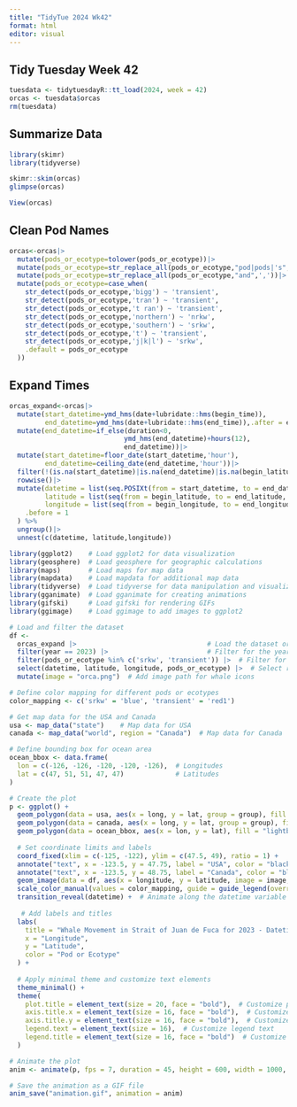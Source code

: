 ---
title: "TidyTue 2024 Wk42"
format: html
editor: visual
---

## Tidy Tuesday Week 42

```{r}
tuesdata <- tidytuesdayR::tt_load(2024, week = 42)
orcas <- tuesdata$orcas
rm(tuesdata)
```

## Summarize Data

```{r}
library(skimr)
library(tidyverse)

skimr::skim(orcas)
glimpse(orcas)

View(orcas)

```

## Clean Pod Names

```{r}
orcas<-orcas|>
  mutate(pods_or_ecotype=tolower(pods_or_ecotype))|>
  mutate(pods_or_ecotype=str_replace_all(pods_or_ecotype,"pod|pods|'s",''))|>
  mutate(pods_or_ecotype=str_replace_all(pods_or_ecotype,"and",','))|>
  mutate(pods_or_ecotype=case_when(
    str_detect(pods_or_ecotype,'bigg') ~ 'transient',
    str_detect(pods_or_ecotype,'tran') ~ 'transient',
    str_detect(pods_or_ecotype,'t ran') ~ 'transient',
    str_detect(pods_or_ecotype,'northern') ~ 'nrkw',
    str_detect(pods_or_ecotype,'southern') ~ 'srkw',
    str_detect(pods_or_ecotype,'t') ~ 'transient',
    str_detect(pods_or_ecotype,'j|k|l') ~ 'srkw',
    .default = pods_or_ecotype
  ))
```

## Expand Times

```{r}

orcas_expand<-orcas|>
  mutate(start_datetime=ymd_hms(date+lubridate::hms(begin_time)),
         end_datetime=ymd_hms(date+lubridate::hms(end_time)),.after = end_time)|>
  mutate(end_datetime=if_else(duration<0,
                             ymd_hms(end_datetime)+hours(12),
                             end_datetime))|>
  mutate(start_datetime=floor_date(start_datetime,'hour'),
         end_datetime=ceiling_date(end_datetime,'hour'))|>
  filter(!(is.na(start_datetime)|is.na(end_datetime)|is.na(begin_latitude)|is.na(end_latitude)|is.na(begin_longitude)|is.na(end_longitude)))|>
  rowwise()|>
  mutate(datetime = list(seq.POSIXt(from = start_datetime, to = end_datetime, by = 'hour')),
         latitude = list(seq(from = begin_latitude, to = end_latitude, length.out = length(datetime))),
         longitude = list(seq(from = begin_longitude, to = end_longitude, length.out = length(datetime))),
    .before = 1
  ) %>%
  ungroup()|>
  unnest(c(datetime, latitude,longitude))

```

```{r}
library(ggplot2)    # Load ggplot2 for data visualization
library(geosphere)  # Load geosphere for geographic calculations
library(maps)       # Load maps for map data
library(mapdata)    # Load mapdata for additional map data
library(tidyverse)  # Load tidyverse for data manipulation and visualization
library(gganimate)  # Load gganimate for creating animations
library(gifski)     # Load gifski for rendering GIFs
library(ggimage)    # Load ggimage to add images to ggplot2

# Load and filter the dataset
df <-
  orcas_expand |>                                 # Load the dataset orcas_expand
  filter(year == 2023) |>                         # Filter for the year 2023
  filter(pods_or_ecotype %in% c('srkw', 'transient')) |>  # Filter for specific pods or ecotypes
  select(datetime, latitude, longitude, pods_or_ecotype) |>  # Select relevant columns
  mutate(image = "orca.png")  # Add image path for whale icons

# Define color mapping for different pods or ecotypes
color_mapping <- c('srkw' = 'blue', 'transient' = 'red1')

# Get map data for the USA and Canada
usa <- map_data("state")    # Map data for USA
canada <- map_data("world", region = "Canada")  # Map data for Canada

# Define bounding box for ocean area
ocean_bbox <- data.frame(
  lon = c(-126, -126, -120, -120, -126),  # Longitudes
  lat = c(47, 51, 51, 47, 47)             # Latitudes
)

# Create the plot
p <- ggplot() +
  geom_polygon(data = usa, aes(x = long, y = lat, group = group), fill = "lightgray", color = "white") +  # Draw the USA map
  geom_polygon(data = canada, aes(x = long, y = lat, group = group), fill = "lightgray", color = "white") +  # Draw the Canada map
  geom_polygon(data = ocean_bbox, aes(x = lon, y = lat), fill = "lightblue", alpha = 0.5) +  # Highlight the ocean area
  
  # Set coordinate limits and labels
  coord_fixed(xlim = c(-125, -122), ylim = c(47.5, 49), ratio = 1) +
  annotate("text", x = -123.5, y = 47.75, label = "USA", color = "black", size = 7, fontface = "bold") +  # Add USA label
  annotate("text", x = -123.5, y = 48.75, label = "Canada", color = "black", size = 7, fontface = "bold") +  # Add Canada label
  geom_image(data = df, aes(x = longitude, y = latitude, image = image, color = pods_or_ecotype), size = .1) +  # Plot whale images
  scale_color_manual(values = color_mapping, guide = guide_legend(override.aes = list(size = 5))) +  # Set color mapping
  transition_reveal(datetime) +  # Animate along the datetime variable
  
   # Add labels and titles
  labs(
    title = "Whale Movement in Strait of Juan de Fuca for 2023 - Datetime: {format(floor_date(frame_along, 'hour'),'%b %d %I:00%p')}",
    x = "Longitude", 
    y = "Latitude",
    color = "Pod or Ecotype"
  ) +
  
  # Apply minimal theme and customize text elements
  theme_minimal() +
  theme(
    plot.title = element_text(size = 20, face = "bold"),  # Customize plot title
    axis.title.x = element_text(size = 16, face = "bold"),  # Customize x-axis title
    axis.title.y = element_text(size = 16, face = "bold"),  # Customize y-axis title
    legend.text = element_text(size = 16),  # Customize legend text
    legend.title = element_text(size = 16, face = "bold")  # Customize legend title
  )

# Animate the plot
anim <- animate(p, fps = 7, duration = 45, height = 600, width = 1000, render = gifski_renderer())

# Save the animation as a GIF file
anim_save("animation.gif", animation = anim)
```

